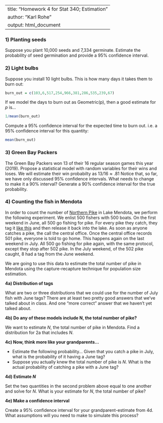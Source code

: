 
---
title: "Homework 4 for Stat 340; Estimation"
author: "Karl Rohe"
output: html_document
---
  
  
### 1)  Planting seeds

Suppose you plant 10,000 seeds and 7,334 germinate.  Estimate the probability of seed germination and provide a 95\% confidence interval. 

### 2) Light bulbs
Suppose you install 10 light bulbs.  This is how many days it takes them to burn out:

```r
burn_out = c(103,6,517,254,966,381,286,535,239,67)
```

If we model the days to burn out as Geometric(p), then a good estimate for $p$ is...

```r
1/mean(burn_out)
```
  
Compute a 95% confidence interval for the expected time to burn out. i.e. a 95% confidence interval for this quantity:

```r
mean(burn_out)
```
  
  

###  3) Green Bay Packers
  
The Green Bay Packers won 13 of their 16 regular season games this year (2019). Propose a statistical model with random variables for their wins and loses.  We will estimate their win probabilty as $13/16 \approx .81$  Notice that, so far, we have only discussed 95\% confidence intervals.  What needs to change to make it a 90\% interval? Generate a 90% confidence interval for the true probability.  



### 4) Counting the fish in Mendota

In order to count the number of [Northern Pike](https://en.wikipedia.org/wiki/Northern_pike) in Lake Mendota,  we perform the following experiment.  We enlist  500 fishers with 500 boats.  On the first weekend in June, all 500 go fishing for pike.  For every pike they catch, they tag it [like this](fishTag.png) and then release it back into the lake.  As soon as anyone catches a pike, the call the central office.  Once the central office records 501 pike, everyone is told to go home.  This happens again on the last weekend in July.  All 500 go fishing for pike again, with the same protocol, except they stop after 502 pike. In the July weekend, of the 502 pike caught, 8 had a tag from the June weekend.

We are going to use this data to estimate the total number of pike in Mendota using the capture-recapture technique for population size estimation.

**4a) Distribution of tags**

What are two or three distributions that we could use for the number of July fish with June tags? There are at least two pretty good answers that we've talked about in class. And one "more correct" answer that we haven't yet talked about. 

**4b) Do any of these models include N, the total number of pike?**

We want to estimate $N$, the total number of pike in Mendota.  Find a distribution for 2a that includes $N$.

**4c)  Now, think more like your grandparents...**

- Estimate the following probability... Given that you catch a pike in July, what is the probability of it having a June tag? 
- Suppose you actually knew the total number of pike is $N$.  What is the actual probability of catching a pike with a June tag?

**4d) Estimate $N$**

Set the two quantities in the second problem above equal to one another and solve for $N$.  What is your estimate for $N$, the total number of pike?

**4e) Make a confidence interval**

Create a 95% confidence interval for your grandparent-estimate from 4d.   What assumptions will you need to make to simulate this process?

  
  


